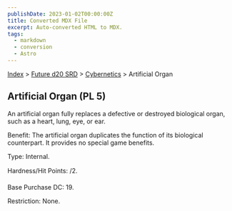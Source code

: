 ```yaml
---
publishDate: 2023-01-02T00:00:00Z
title: Converted MDX File
excerpt: Auto-converted HTML to MDX.
tags:
  - markdown
  - conversion
  - Astro
---
```


[Index](-index) > [Future d20 SRD](future-d20-srd-index) > [Cybernetics](future-d20-srd-cybernetics-index) > Artificial Organ

## Artificial Organ (PL 5)

An artificial organ fully replaces a defective or destroyed biological organ, such as a heart, lung, eye, or ear.

Benefit: The artificial organ duplicates the function of its biological counterpart. It provides no special game benefits.

Type: Internal.

Hardness/Hit Points: /2.

Base Purchase DC: 19.

Restriction: None.
